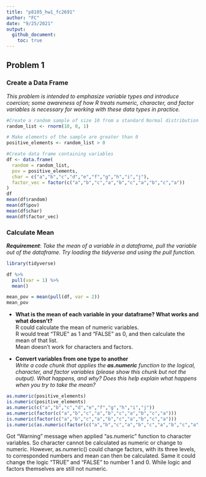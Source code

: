 ```yaml
---
title: "p8105_hw1_fc2691"
author: "FC"
date: "9/25/2021"
output: 
  github_document:
    toc: true
---
```



## Problem 1 

### Create a Data Frame
  
*This problem is intended to emphasize variable types and introduce coercion; some awareness of how R treats numeric, character, and factor variables is necessary for working with these data types in practice.*  

```r
#Create a random sample of size 10 from a standard Normal distribution
random_list <- rnorm(10, 0, 1)  

# Make elements of the sample are greater than 0
positive_elements <- random_list > 0  

#Create data frame containing variables
df <- data.frame(
  random = random_list,
  pov = positive_elements,
  char = c("a","b","c","d","e","f","g","h","i","j"),
  factor_vec = factor(c("a","b","c","a","b","c","a","b","c","a"))
)
df
mean(df$random)
mean(df$pov)
mean(df$char)
mean(df$factor_vec)
```

### Calculate Mean  

***Requirement***: *Take the mean of a variable in a dataframe, pull the variable out of the dataframe. Try loading the tidyverse and using the pull function.*  

```r
library(tidyverse)

df %>%
  pull(var = 1) %>% 
  mean()

mean_pov = mean(pull(df, var = 2))
mean_pov
```

- **What is the mean of each variable in your dataframe? What works and what doesn’t?**  
R could calculate the mean of numeric variables.  
R would treat "TRUE" as 1 and "FALSE" as 0, and then calculate the mean of that list.  
Mean doesn't work for characters and factors.  

- **Convert variables from one type to another**  
*Write a code chunk that applies the **as.numeric** function to the logical, character, and factor variables (please show this chunk but not the output). What happens, and why? Does this help explain what happens when you try to take the mean?*

```r
as.numeric(positive_elements)
is.numeric(positive_elements)
as.numeric(c("a","b","c","d","e","f","g","h","i","j")) 
as.numeric(factor(c("a","b","c","a","b","c","a","b","c","a")))
is.numeric(factor(c("a","b","c","a","b","c","a","b","c","a")))
is.numeric(as.numeric(factor(c("a","b","c","a","b","c","a","b","c","a"))))
```
Got "Warning" message when applied "as.numeric" function to character variables. So character cannot be calculated as numeric or change to numeric. However, as.numeric() could change factors, with its three levels, to corresponded numbers and mean can then be calculated. Same it could change the logic "TRUE" and "FALSE" to number 1 and 0. While logic and factors themselves are still not numeric. 




